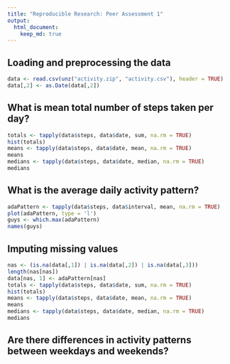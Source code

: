 ```yaml
---
title: "Reproducible Research: Peer Assessment 1"
output: 
  html_document:
    keep_md: true
---
```



## Loading and preprocessing the data
```r
data <- read.csv(unz("activity.zip", "activity.csv"), header = TRUE)
data[,2] <- as.Date(data[,2])
```

## What is mean total number of steps taken per day?
```r
totals <- tapply(data$steps, data$date, sum, na.rm = TRUE)
hist(totals)
means <- tapply(data$steps, data$date, mean, na.rm = TRUE)
means
medians <- tapply(data$steps, data$date, median, na.rm = TRUE)
medians
```

## What is the average daily activity pattern?

```r
adaPattern <- tapply(data$steps, data$interval, mean, na.rm = TRUE)
plot(adaPattern, type = 'l')
guys <- which.max(adaPattern)
names(guys)
```


## Imputing missing values
```r
nas <- (is.na(data[,1]) | is.na(data[,2]) | is.na(data[,3]))
length(nas[nas])
data[nas, 1] <- adaPattern[nas] 
totals <- tapply(data$steps, data$date, sum, na.rm = TRUE)
hist(totals)
means <- tapply(data$steps, data$date, mean, na.rm = TRUE)
means
medians <- tapply(data$steps, data$date, median, na.rm = TRUE)
medians
```
## Are there differences in activity patterns between weekdays and weekends?

